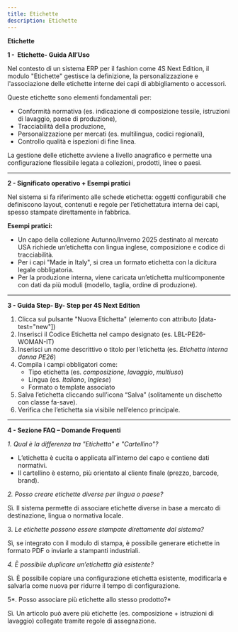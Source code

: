 ```yaml
---
title: Etichette
description: Etichette
---
```


**Etichette**

**1 -  Etichette- Guida All’Uso**

Nel contesto di un sistema ERP per il fashion come 4S Next Edition, il modulo "Etichette" gestisce la definizione, la personalizzazione e l'associazione delle etichette interne dei capi di abbigliamento o accessori.

Queste etichette sono elementi fondamentali per:

* Conformità normativa (es. indicazione di composizione tessile, istruzioni di lavaggio, paese di produzione),
* Tracciabilità della produzione,
* Personalizzazione per mercati (es. multilingua, codici regionali),
* Controllo qualità e ispezioni di fine linea.

La gestione delle etichette avviene a livello anagrafico e permette una configurazione flessibile legata a collezioni, prodotti, linee o paesi.

***

**2 - Significato operativo + Esempi pratici**

Nel sistema si fa riferimento alle schede etichetta: oggetti configurabili che definiscono layout, contenuti e regole per l’etichettatura interna dei capi, spesso stampate direttamente in fabbrica.

**Esempi pratici:**

* Un capo della collezione Autunno/Inverno 2025 destinato al mercato USA richiede un’etichetta con lingua inglese, composizione e codice di tracciabilità.
* Per i capi "Made in Italy", si crea un formato etichetta con la dicitura legale obbligatoria.
* Per la produzione interna, viene caricata un’etichetta multicomponente con dati da più moduli (modello, taglia, ordine di produzione).

***

**3 - Guida Step- By- Step per 4S Next  Edition**

1. Clicca sul pulsante "Nuova Etichetta" (elemento con attributo \[data-test="new"])
2. Inserisci il Codice Etichetta nel campo designato (es. LBL-PE26-WOMAN-IT)
3. Inserisci un nome descrittivo o titolo per l’etichetta (es. *Etichetta interna donna PE26*)
4. Compila i campi obbligatori come:
   * Tipo etichetta (es. *composizione*, *lavaggio*, *multiuso*)
   * Lingua (es. *Italiano*, *Inglese*)
   * Formato o template associato
5. Salva l’etichetta cliccando sull’icona “Salva” (solitamente un dischetto con classe fa-save).
6. Verifica che l’etichetta sia visibile nell’elenco principale.

***

**4 - Sezione FAQ – Domande Frequenti**

*1. Qual è la differenza tra "Etichetta" e "Cartellino"?*

* L’etichetta è cucita o applicata all’interno del capo e contiene dati normativi.
* Il cartellino è esterno, più orientato al cliente finale (prezzo, barcode, brand).

*2. Posso creare etichette diverse per lingua o paese?*

Sì. Il sistema permette di associare etichette diverse in base a mercato di destinazione, lingua o normativa locale.

3\. *Le etichette possono essere stampate direttamente dal sistema?*

Sì, se integrato con il modulo di stampa, è possibile generare etichette in formato PDF o inviarle a stampanti industriali.

*4. È possibile duplicare un’etichetta già esistente?*

Sì. È possibile copiare una configurazione etichetta esistente, modificarla e salvarla come nuova per ridurre il tempo di configurazione.

5\*. Posso associare più etichette allo stesso prodotto?\*

Sì. Un articolo può avere più etichette (es. composizione + istruzioni di lavaggio) collegate tramite regole di assegnazione.
